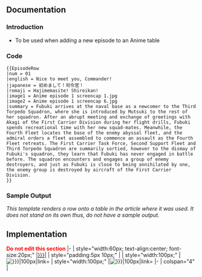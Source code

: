 <noinclude>
==Documentation==
===Introduction===
* To be used when adding a new episode to an Anime table


===Code===
<pre>
{{EpisodeRow
|num = 01
|english = Nice to meet you, Commander!
|japanese = 初めまして！司令官！
|romaji = Hajimemasite! Shireikan!
|image1 = Anime episode 1 screencap 1.jpg
|image2 = Anime episode 1 screencap 6.jpg
|summary = Fubuki arrives at the naval base as a newcomer to the Third Torpedo Squadron, where she is introduced by Mutsuki to the rest of her squadron. After an abrupt meeting and exchange of greetings with Akagi of the First Carrier Division during her flight drills, Fubuki spends recreational time with her new squad-mates. Meanwhile, the Fourth Fleet locates the base of the enemy abyssal fleet, and the admiral orders a fleet assembled to commence an assault as the Fourth Fleet retreats. The First Carrier Task Force, Second Support Fleet and Third Torpedo Squadron are summarily sortied, however to the dismay of Fubuki's squadron, they learn that Fubuki has never engaged in battle before. The squadron encounters and engages a group of enemy destroyers, and just as Fubuki is close to being annihilated by one, the enemy group is destroyed by aircraft of the First Carrier Division.
}}
</pre>


===Sample Output===
''This template renders a row onto a table in the article where it was used. It does not stand on its own thus, do not have a sample output.''


==Implementation==
'''<span style="color:#f00;">Do not edit this section</span>'''
</noinclude>
|-
| style="width:60px; text-align:center; font-size:20px;" |[[Anime/{{{english|}}}|{{{num|}}}]]
| style="padding:5px 10px;" |{{Nihongo|'''[[{{{english|}}}]]'''<br />|{{{japanese|}}}|"{{{romaji|}}}"}}
| style="width:100px;" |[[File:{{{image1|}}}|100px|link=]]
| style="width:100px;" |[[File:{{{image2|}}}|100px|link=]]
|-
| colspan="4" |{{{summary|}}}